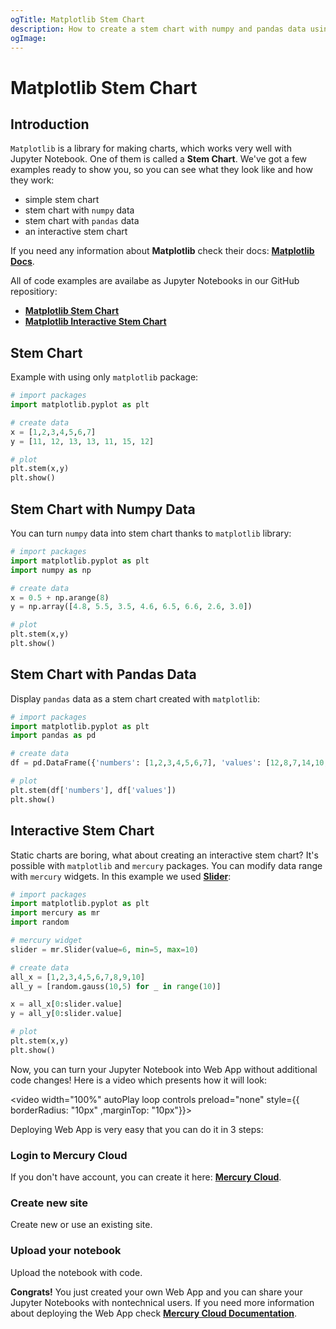 ```yaml
---
ogTitle: Matplotlib Stem Chart
description: How to create a stem chart with numpy and pandas data using the matplotlib (Python package) in Jupyter Notebook.
ogImage:
---
```



# Matplotlib Stem Chart

## Introduction

`Matplotlib` is a library for making charts, which works very well with Jupyter Notebook. One of them is called a **Stem Chart**. We've got a few examples ready to show you, so you can see what they look like and how they work: 

- simple stem chart 
- stem chart with `numpy` data
- stem chart with `pandas` data
- an interactive stem chart 

If you need any information about **Matplotlib** check their docs: [**Matplotlib Docs**](https://matplotlib.org/stable/index.html).

All of code examples are availabe as Jupyter Notebooks in our GitHub repositiory:

- [**Matplotlib Stem Chart**](https://github.com/mljar/mercury-integrations/blob/main/visualizations/matplotlib/matplotlib-stem-chart.ipynb)
- [**Matplotlib Interactive Stem Chart**](https://github.com/mljar/mercury-integrations/blob/main/visualizations/matplotlib/matplotlib-interactive-stem-chart.ipynb)

## Stem Chart 

Example with using only `matplotlib` package: 

```python 
# import packages 
import matplotlib.pyplot as plt

# create data 
x = [1,2,3,4,5,6,7]
y = [11, 12, 13, 13, 11, 15, 12]

# plot 
plt.stem(x,y)
plt.show()
```

<Screenshot src={simplechartPng} alt="Simple matplotlib stem chart." />

## Stem Chart with Numpy Data

You can turn `numpy` data into stem chart thanks to `matplotlib` library:

```python
# import packages 
import matplotlib.pyplot as plt
import numpy as np

# create data 
x = 0.5 + np.arange(8)
y = np.array([4.8, 5.5, 3.5, 4.6, 6.5, 6.6, 2.6, 3.0])

# plot
plt.stem(x,y)
plt.show()
```

<Screenshot src={numpychartPng} alt="Matplotlib stem chart with numpy data." />

## Stem Chart with Pandas Data

Display `pandas` data as a stem chart created with `matplotlib`:

```python 
# import packages
import matplotlib.pyplot as plt 
import pandas as pd

# create data 
df = pd.DataFrame({'numbers': [1,2,3,4,5,6,7], 'values': [12,8,7,14,10,11,8]})

# plot 
plt.stem(df['numbers'], df['values'])
plt.show()
```

<Screenshot src={pandaschartPng} alt="Matplotlib stem chart with pandas data." />

## Interactive Stem Chart 

Static charts are boring, what about creating an interactive stem chart? It's possible with `matplotlib` and `mercury` packages. You can modify data range with `mercury` widgets. In this example we used [**Slider**](https://runmercury.com/docs/input-widgets/slider/):

```python
# import packages 
import matplotlib.pyplot as plt
import mercury as mr
import random
```

```python
# mercury widget
slider = mr.Slider(value=6, min=5, max=10)
```

```python 
# create data
all_x = [1,2,3,4,5,6,7,8,9,10]
all_y = [random.gauss(10,5) for _ in range(10)]

x = all_x[0:slider.value]
y = all_y[0:slider.value]

# plot 
plt.stem(x,y)
plt.show()
```

Now, you can turn your Jupyter Notebook into Web App without additional code changes! Here is a video which presents how it will look:

<video width="100%" autoPlay loop controls preload="none" style={{ borderRadius: "10px" ,marginTop: "10px"}}>
  <source
    src="/images/integrations/matplotlib/stem-chart/matplotlib-mercury.mp4"
    type="video/mp4"
  />
</video>

Deploying Web App is very easy that you can do it in 3 steps:

<div className="steps-container">

### Login to Mercury Cloud

If you don't have account, you can create it here: [**Mercury Cloud**](https://cloud.runmercury.com/register).

### Create new site

Create new or use an existing site. 

### Upload your notebook

Upload the notebook with code.

</div>

**Congrats!** You just created your own Web App and you can share your Jupyter Notebooks with nontechnical users. If you need more information about deploying the Web App check [**Mercury Cloud Documentation**](https://runmercury.com/docs/cloud/).